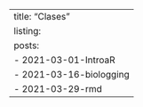 ---
title: "Clases"
listing:
  posts:
    - 2021-03-01-IntroaR
    - 2021-03-16-biologging
    - 2021-03-29-rmd
---